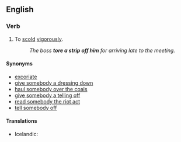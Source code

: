==English==

===Verb===
{{head|en|verb|head=[[tear]] [[a]] [[strip]] [[off]] [[somebody]]}}

# {{context|idiomatic|Canada|lang=en}} To [[scold]] [[vigorous]]ly. 
#: ''The boss '''tore a strip off him''' for arriving late to the meeting.''

====Synonyms====
* [[excoriate]]
* [[dressing-down|give somebody a dressing down]]
* [[haul somebody over the coals]]
* [[telling off|give somebody a telling off]]
* [[read somebody the riot act]]
* [[tell off|tell somebody off]]

====Translations====
{{trans-top|to scold}}
* Icelandic: {{t-|is|úthúða}}
{{trans-mid}}
{{trans-bottom}}